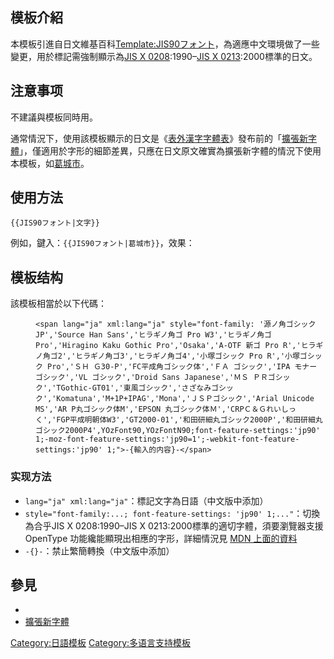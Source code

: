 <includeonly><!-- 在這裡加入模板的保護標識 --></includeonly><noinclude>{{Documentation subpage}}</noinclude>
<!-- 在本行下編輯模板說明 -->
== 模板介紹 ==
本模板引進自日文維基百科[[:ja:Template:JIS90フォント|Template:JIS90フォント]]，為適應中文環境做了一些變更，用於標記需強制顯示為[[JIS X 0208]]:1990&ndash;[[JIS X 0213]]:2000標準的日文。

== 注意事项 ==
不建議與{{Tl|Lang}}模板同時用。

通常情況下，使用該模板顯示的日文是《[[表外漢字字體表]]》發布前的「[[擴張新字體]]」，僅適用於字形的細節差異，只應在日文原文確實為擴張新字體的情況下使用本模板，如[[葛城市]]。

== 使用方法 ==
<pre>{{JIS90フォント|文字}}</pre>

例如，鍵入：<code><nowiki>{{JIS90フォント|葛城市}}</nowiki></code>，效果：{{JIS90フォント|葛城市}}

== 模板结构 ==
該模板相當於以下代碼：
:<code><nowiki><span lang="ja" xml:lang="ja" style="font-family: '源ノ角ゴシック JP','Source Han Sans','ヒラギノ角ゴ Pro W3','ヒラギノ角ゴ Pro','Hiragino Kaku Gothic Pro','Osaka','A-OTF 新ゴ Pro R','ヒラギノ角ゴ2','ヒラギノ角ゴ3','ヒラギノ角ゴ4','小塚ゴシック Pro R','小塚ゴシック Pro','ＳＨ Ｇ30-P','FC平成角ゴシック体','ＦＡ ゴシック','IPA モナー ゴシック','VL ゴシック','Droid Sans Japanese','ＭＳ ＰＲゴシック','TGothic-GT01','東風ゴシック','さざなみゴシック','Komatuna','M+1P+IPAG','Mona','ＪＳＰゴシック','Arial Unicode MS','AR P丸ゴシック体M','EPSON 丸ゴシック体Ｍ','CRPＣ＆Ｇれいしっく','FGP平成明朝体W3','GT2000-01','和田研細丸ゴシック2000P','和田研細丸ゴシック2000P4',YOzFont90,YOzFontN90;font-feature-settings:'jp90' 1;-moz-font-feature-settings:'jp90=1';-webkit-font-feature-settings:'jp90' 1;">-{輸入的内容}-</span></nowiki></code>

=== 实现方法 ===
*<code>lang="ja" xml:lang="ja"</code>：標記文字為日語（中文版中添加）
*<code>style="font-family:...; font-feature-settings: 'jp90' 1;..."</code>：切換為合乎JIS X 0208:1990&ndash;JIS X 0213:2000標準的適切字體，須要瀏覽器支援 OpenType 功能纔能顯現出相應的字形，詳細情況見 [https://developer.mozilla.org/en-US/docs/Web/CSS/font-feature-settings MDN 上面的資料]
*<code><nowiki>-{}-</nowiki></code>：禁止繁簡轉換（中文版中添加）

== 參見 ==
*{{Tl|JIS2004字体}}
*[[擴張新字體]]
<includeonly>
[[Category:日語模板‎]]
[[Category:多语言支持模板]]
</includeonly>
